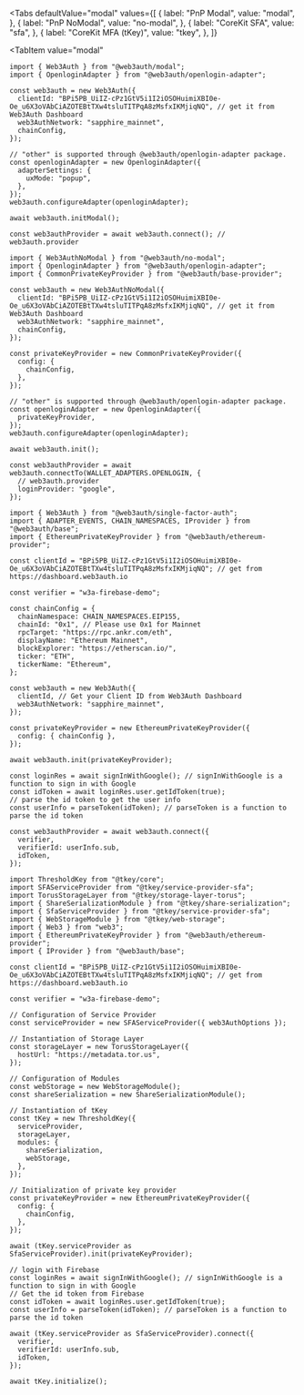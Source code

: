 
<Tabs
  defaultValue="modal"
  values={[
    { label: "PnP Modal", value: "modal", },
    { label: "PnP NoModal", value: "no-modal", },
    { label: "CoreKit SFA", value: "sfa", },
    { label: "CoreKit MFA (tKey)", value: "tkey", },
  ]}
>
<TabItem
  value="modal"
>

```tsx
import { Web3Auth } from "@web3auth/modal";
import { OpenloginAdapter } from "@web3auth/openlogin-adapter";

const web3auth = new Web3Auth({
  clientId: "BPi5PB_UiIZ-cPz1GtV5i1I2iOSOHuimiXBI0e-Oe_u6X3oVAbCiAZOTEBtTXw4tsluTITPqA8zMsfxIKMjiqNQ", // get it from Web3Auth Dashboard
  web3AuthNetwork: "sapphire_mainnet",
  chainConfig,
});

// "other" is supported through @web3auth/openlogin-adapter package.
const openloginAdapter = new OpenloginAdapter({
  adapterSettings: {
    uxMode: "popup",
  },
});
web3auth.configureAdapter(openloginAdapter);

await web3auth.initModal();

const web3authProvider = await web3auth.connect(); // web3auth.provider
```

</TabItem>
<TabItem
  value="no-modal"
>

```tsx
import { Web3AuthNoModal } from "@web3auth/no-modal";
import { OpenloginAdapter } from "@web3auth/openlogin-adapter";
import { CommonPrivateKeyProvider } from "@web3auth/base-provider";

const web3auth = new Web3AuthNoModal({
  clientId: "BPi5PB_UiIZ-cPz1GtV5i1I2iOSOHuimiXBI0e-Oe_u6X3oVAbCiAZOTEBtTXw4tsluTITPqA8zMsfxIKMjiqNQ", // get it from Web3Auth Dashboard
  web3AuthNetwork: "sapphire_mainnet",
  chainConfig,
});

const privateKeyProvider = new CommonPrivateKeyProvider({
  config: {
    chainConfig,
  },
});

// "other" is supported through @web3auth/openlogin-adapter package.
const openloginAdapter = new OpenloginAdapter({
  privateKeyProvider,
});
web3auth.configureAdapter(openloginAdapter);

await web3auth.init();

const web3authProvider = await web3auth.connectTo(WALLET_ADAPTERS.OPENLOGIN, {
  // web3auth.provider
  loginProvider: "google",
});
```

</TabItem>
<TabItem
  value="sfa"
>

```tsx
import { Web3Auth } from "@web3auth/single-factor-auth";
import { ADAPTER_EVENTS, CHAIN_NAMESPACES, IProvider } from "@web3auth/base";
import { EthereumPrivateKeyProvider } from "@web3auth/ethereum-provider";

const clientId = "BPi5PB_UiIZ-cPz1GtV5i1I2iOSOHuimiXBI0e-Oe_u6X3oVAbCiAZOTEBtTXw4tsluTITPqA8zMsfxIKMjiqNQ"; // get from https://dashboard.web3auth.io

const verifier = "w3a-firebase-demo";

const chainConfig = {
  chainNamespace: CHAIN_NAMESPACES.EIP155,
  chainId: "0x1", // Please use 0x1 for Mainnet
  rpcTarget: "https://rpc.ankr.com/eth",
  displayName: "Ethereum Mainnet",
  blockExplorer: "https://etherscan.io/",
  ticker: "ETH",
  tickerName: "Ethereum",
};

const web3auth = new Web3Auth({
  clientId, // Get your Client ID from Web3Auth Dashboard
  web3AuthNetwork: "sapphire_mainnet",
});

const privateKeyProvider = new EthereumPrivateKeyProvider({
  config: { chainConfig },
});

await web3auth.init(privateKeyProvider);

const loginRes = await signInWithGoogle(); // signInWithGoogle is a function to sign in with Google
const idToken = await loginRes.user.getIdToken(true);
// parse the id token to get the user info
const userInfo = parseToken(idToken); // parseToken is a function to parse the id token

const web3authProvider = await web3auth.connect({
  verifier,
  verifierId: userInfo.sub,
  idToken,
});
```

</TabItem>
<TabItem
  value="tkey"
>

```tsx
import ThresholdKey from "@tkey/core";
import SFAServiceProvider from "@tkey/service-provider-sfa";
import TorusStorageLayer from "@tkey/storage-layer-torus";
import { ShareSerializationModule } from "@tkey/share-serialization";
import { SfaServiceProvider } from "@tkey/service-provider-sfa";
import { WebStorageModule } from "@tkey/web-storage";
import { Web3 } from "web3";
import { EthereumPrivateKeyProvider } from "@web3auth/ethereum-provider";
import { IProvider } from "@web3auth/base";

const clientId = "BPi5PB_UiIZ-cPz1GtV5i1I2iOSOHuimiXBI0e-Oe_u6X3oVAbCiAZOTEBtTXw4tsluTITPqA8zMsfxIKMjiqNQ"; // get from https://dashboard.web3auth.io

const verifier = "w3a-firebase-demo";

// Configuration of Service Provider
const serviceProvider = new SFAServiceProvider({ web3AuthOptions });

// Instantiation of Storage Layer
const storageLayer = new TorusStorageLayer({
  hostUrl: "https://metadata.tor.us",
});

// Configuration of Modules
const webStorage = new WebStorageModule();
const shareSerialization = new ShareSerializationModule();

// Instantiation of tKey
const tKey = new ThresholdKey({
  serviceProvider,
  storageLayer,
  modules: {
    shareSerialization,
    webStorage,
  },
});

// Initialization of private key provider
const privateKeyProvider = new EthereumPrivateKeyProvider({
  config: {
    chainConfig,
  },
});

await (tKey.serviceProvider as SfaServiceProvider).init(privateKeyProvider);

// login with Firebase
const loginRes = await signInWithGoogle(); // signInWithGoogle is a function to sign in with Google
// Get the id token from Firebase
const idToken = await loginRes.user.getIdToken(true);
const userInfo = parseToken(idToken); // parseToken is a function to parse the id token

await (tKey.serviceProvider as SfaServiceProvider).connect({
  verifier,
  verifierId: userInfo.sub,
  idToken,
});

await tKey.initialize();
```

</TabItem>
</Tabs>
